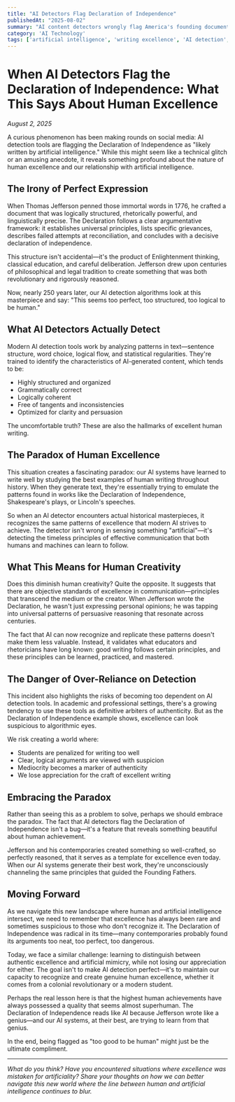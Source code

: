 ```yaml
---
title: "AI Detectors Flag Declaration of Independence"
publishedAt: "2025-08-02"
summary: "AI content detectors wrongly flag America's founding document as AI-generated. Discover what this reveals about detection accuracy and human writing quality."
category: 'AI Technology'
tags: ['artificial intelligence', 'writing excellence', 'AI detection', 'human creativity']
---
```


# When AI Detectors Flag the Declaration of Independence: What This Says About Human Excellence

*August 2, 2025*

A curious phenomenon has been making rounds on social media: AI detection tools are flagging the Declaration of Independence as "likely written by artificial intelligence." While this might seem like a technical glitch or an amusing anecdote, it reveals something profound about the nature of human excellence and our relationship with artificial intelligence.

## The Irony of Perfect Expression

When Thomas Jefferson penned those immortal words in 1776, he crafted a document that was logically structured, rhetorically powerful, and linguistically precise. The Declaration follows a clear argumentative framework: it establishes universal principles, lists specific grievances, describes failed attempts at reconciliation, and concludes with a decisive declaration of independence.

This structure isn't accidental—it's the product of Enlightenment thinking, classical education, and careful deliberation. Jefferson drew upon centuries of philosophical and legal tradition to create something that was both revolutionary and rigorously reasoned.

Now, nearly 250 years later, our AI detection algorithms look at this masterpiece and say: "This seems too perfect, too structured, too logical to be human."

## What AI Detectors Actually Detect

Modern AI detection tools work by analyzing patterns in text—sentence structure, word choice, logical flow, and statistical regularities. They're trained to identify the characteristics of AI-generated content, which tends to be:

- Highly structured and organized
- Grammatically correct
- Logically coherent
- Free of tangents and inconsistencies
- Optimized for clarity and persuasion

The uncomfortable truth? These are also the hallmarks of excellent human writing.

## The Paradox of Human Excellence

This situation creates a fascinating paradox: our AI systems have learned to write well by studying the best examples of human writing throughout history. When they generate text, they're essentially trying to emulate the patterns found in works like the Declaration of Independence, Shakespeare's plays, or Lincoln's speeches.

So when an AI detector encounters actual historical masterpieces, it recognizes the same patterns of excellence that modern AI strives to achieve. The detector isn't wrong in sensing something "artificial"—it's detecting the timeless principles of effective communication that both humans and machines can learn to follow.

## What This Means for Human Creativity

Does this diminish human creativity? Quite the opposite. It suggests that there are objective standards of excellence in communication—principles that transcend the medium or the creator. When Jefferson wrote the Declaration, he wasn't just expressing personal opinions; he was tapping into universal patterns of persuasive reasoning that resonate across centuries.

The fact that AI can now recognize and replicate these patterns doesn't make them less valuable. Instead, it validates what educators and rhetoricians have long known: good writing follows certain principles, and these principles can be learned, practiced, and mastered.

## The Danger of Over-Reliance on Detection

This incident also highlights the risks of becoming too dependent on AI detection tools. In academic and professional settings, there's a growing tendency to use these tools as definitive arbiters of authenticity. But as the Declaration of Independence example shows, excellence can look suspicious to algorithmic eyes.

We risk creating a world where:
- Students are penalized for writing too well
- Clear, logical arguments are viewed with suspicion
- Mediocrity becomes a marker of authenticity
- We lose appreciation for the craft of excellent writing

## Embracing the Paradox

Rather than seeing this as a problem to solve, perhaps we should embrace the paradox. The fact that AI detectors flag the Declaration of Independence isn't a bug—it's a feature that reveals something beautiful about human achievement.

Jefferson and his contemporaries created something so well-crafted, so perfectly reasoned, that it serves as a template for excellence even today. When our AI systems generate their best work, they're unconsciously channeling the same principles that guided the Founding Fathers.

## Moving Forward

As we navigate this new landscape where human and artificial intelligence intersect, we need to remember that excellence has always been rare and sometimes suspicious to those who don't recognize it. The Declaration of Independence was radical in its time—many contemporaries probably found its arguments too neat, too perfect, too dangerous.

Today, we face a similar challenge: learning to distinguish between authentic excellence and artificial mimicry, while not losing our appreciation for either. The goal isn't to make AI detection perfect—it's to maintain our capacity to recognize and create genuine human excellence, whether it comes from a colonial revolutionary or a modern student.

Perhaps the real lesson here is that the highest human achievements have always possessed a quality that seems almost superhuman. The Declaration of Independence reads like AI because Jefferson wrote like a genius—and our AI systems, at their best, are trying to learn from that genius.

In the end, being flagged as "too good to be human" might just be the ultimate compliment.

---

*What do you think? Have you encountered situations where excellence was mistaken for artificiality? Share your thoughts on how we can better navigate this new world where the line between human and artificial intelligence continues to blur.*